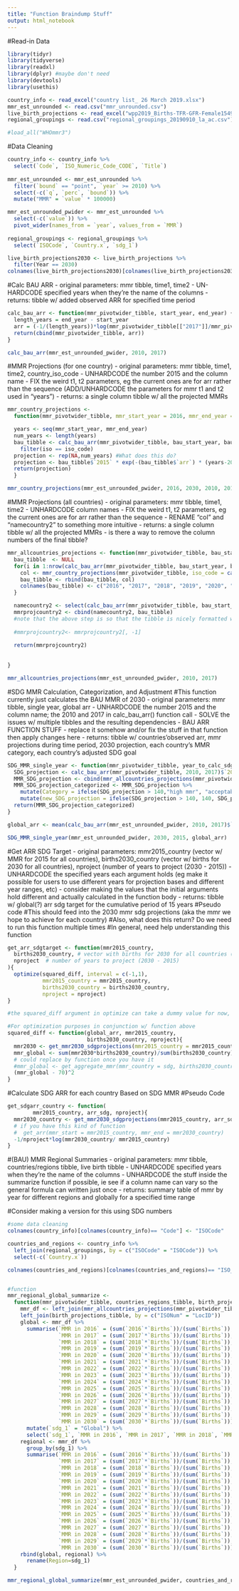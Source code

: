 ```yaml
---
title: "Function Braindump Stuff"
output: html_notebook
---
```

#Read-in Data
```r
library(tidyr)
library(tidyverse)
library(readxl)
library(dplyr) #maybe don't need
library(devtools)
library(usethis)

country_info <- read_excel("country list_ 26 March 2019.xlsx")
mmr_est_unrounded <- read.csv("mmr_unrounded.csv")
live_birth_projections <- read_excel("wpp2019_Births-TFR-GFR-Female1549.xlsx")
regional_groupings <- read.csv("regional_groupings_20190910_la_ac.csv")

#load_all("WHOmmr3")
```

#Data Cleaning
```r
country_info <- country_info %>%
  select(`Code`, `ISO_Numeric_Code_CODE`, `Title`) 
  
mmr_est_unrounded <- mmr_est_unrounded %>%
  filter(`bound` == "point", `year` >= 2010) %>%
  select(-c(`q`, `perc`, `bound`)) %>%
  mutate("MMR" = `value` * 100000)

mmr_est_unrounded_pwider <- mmr_est_unrounded %>%
  select(-c(`value`)) %>%
  pivot_wider(names_from = `year`, values_from = `MMR`)
  
regional_groupings <- regional_groupings %>%
  select(`ISOCode`, `Country.x`, `sdg_1`)

live_birth_projections2030 <- live_birth_projections %>% 
  filter(Year == 2030)
colnames(live_birth_projections2030)[colnames(live_birth_projections2030) == "Location"] <- "name"
```

#Calc BAU ARR
- original parameters: mmr tibble, time1, time2
- UN-HARDCODE specified years when they're the name of the columns
- returns: tibble w/ added observed ARR for specified time period

```r
calc_bau_arr <- function(mmr_pivotwider_tibble, start_year, end_year) {
  length_years = end_year - start_year
  arr = (-1/(length_years))*log(mmr_pivotwider_tibble[["2017"]]/mmr_pivotwider_tibble$`2010`)
  return(cbind(mmr_pivotwider_tibble, arr))
}

calc_bau_arr(mmr_est_unrounded_pwider, 2010, 2017)
```

#MMR Projections (for one country)
- original parameters: mmr tibble, time1, time2, country_iso_code
- UNHARDCODE the number 2015 and the column name
- FIX the weird t1, t2 parameters, eg the current ones are for arr rather than the sequence (ADD/UNHARDCODE the parameters for mmr t1 and t2 used in "years")
- returns: a single column tibble w/ all the projected MMRs

```r
mmr_country_projections <- 
  function(mmr_pivotwider_tibble, mmr_start_year = 2016, mmr_end_year = 2030, bau_start_year = 2010, bau_end_year = 2017, iso_code){

  years <- seq(mmr_start_year, mmr_end_year)
  num_years <- length(years)
  bau_tibble <- calc_bau_arr(mmr_pivotwider_tibble, bau_start_year, bau_end_year) %>% 
    filter(iso == iso_code)
  projection <- rep(NA,num_years) #What does this do?
  projection <- bau_tibble$`2015` * exp(-(bau_tibble$`arr`) * (years-2015))
  return(projection)
  }

mmr_country_projections(mmr_est_unrounded_pwider, 2016, 2030, 2010, 2017, iso_code = "AFG")
```

#MMR Projections (all countries)
- original parameters: mmr tibble, time1, time2
- UNHARDCODE column names
- FIX the weird t1, t2 parameters, eg the current ones are for arr rather than the sequence 
- RENAME "col" and "namecountry2" to something more intuitive
- returns: a single column tibble w/ all the projected MMRs
- is there a way to remove the column numbers of the final tibble?

```r
mmr_allcountries_projections <- function(mmr_pivotwider_tibble, bau_start_year, bau_end_year){
  bau_tibble  <- NULL
  for(i in 1:nrow(calc_bau_arr(mmr_pivotwider_tibble, bau_start_year, bau_end_year))){
    col <- mmr_country_projections(mmr_pivotwider_tibble, iso_code = calc_bau_arr(mmr_pivotwider_tibble, bau_start_year, bau_end_year)$iso[i])
    bau_tibble <- rbind(bau_tibble, col)
    colnames(bau_tibble) <- c("2016", "2017", "2018", "2019", "2020", "2021", "2022", "2023", "2024", "2025", "2026", "2027", "2028", "2029", "2030")
  }

  namecountry2 <- select(calc_bau_arr(mmr_pivotwider_tibble, bau_start_year, bau_end_year), "iso" , "name", "arr")
  mmrprojcountry2 <- cbind(namecountry2, bau_tibble)
  #note that the above step is so that the tibble is nicely formatted w/ iso, name, arr of countries
 
  #mmrprojcountry2<- mmrprojcountry2[, -1]
   
  return(mmrprojcountry2)
  
  
}

mmr_allcountries_projections(mmr_est_unrounded_pwider, 2010, 2017)
```


#SDG MMR Calculation, Categorization, and Adjustment
#This function currently just calculates the BAU MMR of 2030
- original parameters: mmr tibble, single year, global arr
- UNHARDCODE the number 2015 and the column name; the 2010 and 2017 in calc_bau_arr() function call
- SOLVE the issues w/ multiple tibbles and the resulting dependencies
- BAU ARR FUNCTION STUFF - replace it somehow and/or fix the stuff in that function then apply changes here
- returns: tibble w/ countries'observed arr, mmr projections during time period, 2030 projection, each country's MMR category, each country's adjusted SDG goal

```r
SDG_MMR_single_year <- function(mmr_pivotwider_tibble, year_to_calc_sdg, reference_year = 2015, global_arr) {
  SDG_projection <- calc_bau_arr(mmr_pivotwider_tibble, 2010, 2017)$`2015` * exp(-global_arr * (year_to_calc_sdg - reference_year))
  MMR_SDG_projection <- cbind(mmr_allcountries_projections(mmr_pivotwider_tibble, 2010, 2017), SDG_projection)
  MMR_SDG_projection_categorized <- MMR_SDG_projection %>% 
    mutate(Category = ifelse(SDG_projection > 140,"high mmr", "acceptable mmr")) %>% 
    mutate(new_SDG_projection = ifelse(SDG_projection > 140, 140, SDG_projection))
  return(MMR_SDG_projection_categorized)
}

global_arr <- mean(calc_bau_arr(mmr_est_unrounded_pwider, 2010, 2017)$`arr`)

SDG_MMR_single_year(mmr_est_unrounded_pwider, 2030, 2015, global_arr)
```

#Get ARR SDG Target 
- original parameters: mmr2015_country (vector w/ MMR for 2015 for all countries), births2030_country (vector w/ births for 2030 for all countries), nproject (number of years to project (2030 - 2015))
- UNHARDCODE the specified years each argument holds (eg make it possible for users to use different years for projection bases and different year ranges, etc)
- consider making the values that the initial arguments hold different and actually calculated in the function body
- returns: tibble w/ global(?) arr sdg target for the cumulative period of 15 years
#Pseudo code
#This should feed into the 2030 mmr sdg projections (aka the mmr we hope to achieve for each country)
#Also, what does this return? Do we need to run this function multiple times
#In general, need help understanding this function
```r
get_arr_sdgtarget <- function(mmr2015_country,
  births2030_country, # vector with births for 2030 for all countries (countries need to be in same order as mmr2015_country)
  nproject  # number of years to project (2030 - 2015)
){
  optimize(squared_diff, interval = c(-1,1),
           mmr2015_country = mmr2015_country,
           births2030_country = births2030_country,
           nproject = nproject)
}

#the squared_diff argument in optimize can take a dummy value for now, we'll calculate the actual value later using the squared_diff function 

```

```r
#For optimization purposes in conjunction w/ function above
squared_diff <- function(global_arr, mmr2015_country,
                         births2030_country, nproject){
  mmr2030 <- get_mmr2030_sdgprojections(mmr2015_country = mmr2015_country, arr = global_arr, nproject = nproject)
  mmr_global <- sum(mmr2030*births2030_country)/sum(births2030_country)
  # could replace by function once you have it
  #mmr_global <- get_aggregate_mmr(mmr_country = sdg, births2030_country)
  (mmr_global - 70)^2
}
```


#Calculate SDG ARR for each country Based on SDG MMR 
#Pseudo Code
```r
get_sdgarr_country <- function(
        mmr2015_country, arr_sdg, nproject){
  mmr2030_country <- get_mmr2030_sdgprojections(mmr2015_country, arr_sdg, nproject)
  # if you have this kind of function
  #  get_arr(mmr_start = mmr2015_country, mmr_end = mmr2030_country)
  -1/nproject*log(mmr2030_country/ mmr2015_country)
}
```


#(BAU) MMR Regional Summaries
- original parameters: mmr tibble, countries/regions tibble, live birth tibble
- UNHARDCODE specified years when they're the name of the columns
- UNHARDCODE the stuff inside the summarize function if possible, ie see if a column name can vary so the general formula can written just once
- returns: summary table of mmr by year for different regions and globally for a specified time range

#Consider making a version for this using SDG numbers

```r
#some data cleaning
colnames(country_info)[colnames(country_info)== "Code"] <- "ISOCode"

countries_and_regions <- country_info %>% 
  left_join(regional_groupings, by = c("ISOCode" = "ISOCode")) %>%
  select(-c(`Country.x`))

colnames(countries_and_regions)[colnames(countries_and_regions)== "ISO_Numeric_Code_CODE"] <- "ISONum"


#function
mmr_regional_global_summarize <-
  function(mmr_pivotwider_tibble, countries_regions_tibble, birth_projections_tibble){
    mmr_df <- left_join(mmr_allcountries_projections(mmr_pivotwider_tibble, 2010, 2017), countries_regions_tibble, by = c("iso" = "ISOCode")) %>%
    left_join(birth_projections_tibble, by = c("ISONum" = "LocID"))
    global <- mmr_df %>%
      summarise(`MMR in 2016` = (sum(`2016`*`Births`))/(sum(`Births`)),
                `MMR in 2017` = (sum(`2017`*`Births`))/(sum(`Births`)),
                `MMR in 2018` = (sum(`2018`*`Births`))/(sum(`Births`)),
                `MMR in 2019` = (sum(`2019`*`Births`))/(sum(`Births`)),
                `MMR in 2020` = (sum(`2020`*`Births`))/(sum(`Births`)),
                `MMR in 2021` = (sum(`2021`*`Births`))/(sum(`Births`)),
                `MMR in 2022` = (sum(`2022`*`Births`))/(sum(`Births`)),
                `MMR in 2023` = (sum(`2023`*`Births`))/(sum(`Births`)),
                `MMR in 2024` = (sum(`2024`*`Births`))/(sum(`Births`)),
                `MMR in 2025` = (sum(`2025`*`Births`))/(sum(`Births`)),
                `MMR in 2026` = (sum(`2026`*`Births`))/(sum(`Births`)),
                `MMR in 2027` = (sum(`2027`*`Births`))/(sum(`Births`)),
                `MMR in 2028` = (sum(`2028`*`Births`))/(sum(`Births`)),
                `MMR in 2029` = (sum(`2029`*`Births`))/(sum(`Births`)),
                `MMR in 2030` = (sum(`2030`*`Births`))/(sum(`Births`))) %>%
      mutate(`sdg_1` = "Global") %>%
      select(`sdg_1`, `MMR in 2016`, `MMR in 2017`, `MMR in 2018`, `MMR in 2019`, `MMR in 2020`, `MMR in 2021`, `MMR in 2022`, `MMR in 2023`, `MMR in 2024`, `MMR in 2025`, `MMR in 2026`, `MMR in 2027`, `MMR in 2028`, `MMR in 2029`, `MMR in 2030`)
    regional <- mmr_df %>%
      group_by(sdg_1) %>%
      summarise(`MMR in 2016` = (sum(`2016`*`Births`))/(sum(`Births`)),
                `MMR in 2017` = (sum(`2017`*`Births`))/(sum(`Births`)),
                `MMR in 2018` = (sum(`2018`*`Births`))/(sum(`Births`)),
                `MMR in 2019` = (sum(`2019`*`Births`))/(sum(`Births`)),
                `MMR in 2020` = (sum(`2020`*`Births`))/(sum(`Births`)),
                `MMR in 2021` = (sum(`2021`*`Births`))/(sum(`Births`)),
                `MMR in 2022` = (sum(`2022`*`Births`))/(sum(`Births`)),
                `MMR in 2023` = (sum(`2023`*`Births`))/(sum(`Births`)),
                `MMR in 2024` = (sum(`2024`*`Births`))/(sum(`Births`)),
                `MMR in 2025` = (sum(`2025`*`Births`))/(sum(`Births`)),
                `MMR in 2026` = (sum(`2026`*`Births`))/(sum(`Births`)),
                `MMR in 2027` = (sum(`2027`*`Births`))/(sum(`Births`)),
                `MMR in 2028` = (sum(`2028`*`Births`))/(sum(`Births`)),
                `MMR in 2029` = (sum(`2029`*`Births`))/(sum(`Births`)),
                `MMR in 2030` = (sum(`2030`*`Births`))/(sum(`Births`)))
    rbind(global, regional) %>%
      rename(Region=sdg_1)
  }

mmr_regional_global_summarize(mmr_est_unrounded_pwider, countries_and_regions, live_birth_projections2030)
```


